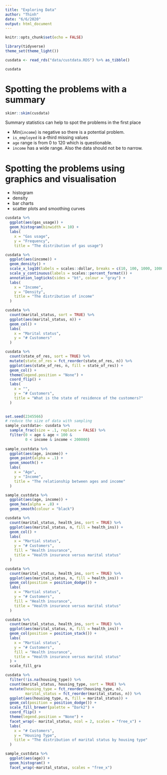 ```yaml
---
title: "Exploring Data"
author: "Thinh"
date: "6/6/2020"
output: html_document
---
```


```r
knitr::opts_chunk$set(echo = FALSE)
```

```r
library(tidyverse)
theme_set(theme_light())
```

```r
cusdata <- read_rds("data/custdata.RDS") %>% as_tibble()

cusdata
```

# Spotting the problems with a summary 

```r
skimr::skim(cusdata)
```

Summary statistics can help to spot the problems in the first place 

* Min(`income`) is negative so there is a potential problem. 
* `is_employed` is a-third missing values
* `age` range is from 0 to 120 which is questionable.
* `income` has a wide range. Also the data should not be to narrow.

# Spotting the problems using graphics and visualisation 
* histogram
* density 
* bar charts
* scatter plots and smoothing curves

```r
cusdata %>% 
  ggplot(aes(gas_usage)) + 
  geom_histogram(binwidth = 10) +
  labs(
    x = "Gas usage",
    y = "Frequency",
    title = "The distribution of gas usage")
```


```r
cusdata %>% 
  ggplot(aes(income)) + 
  geom_density() +
  scale_x_log10(labels = scales::dollar, breaks = c(10, 100, 1000, 10000, 100000, 1000000)) +
  scale_y_continuous(labels = scales::percent_format()) + 
  annotation_logticks(sides = "bt", colour = "gray") + 
  labs(
    x = "Income",
    y = "Density",
    title = "The distribution of income"
  )
```


```r
cusdata %>% 
  count(marital_status, sort = TRUE) %>% 
  ggplot(aes(marital_status, n)) + 
  geom_col() + 
  labs(
    x = "Marital status", 
    y = "# Customers"
  )
```


```r
cusdata %>% 
  count(state_of_res, sort = TRUE) %>% 
  mutate(state_of_res = fct_reorder(state_of_res, n)) %>%  
  ggplot(aes(state_of_res, n, fill = state_of_res)) + 
  geom_col() + 
  theme(legend.position = "None") + 
  coord_flip() + 
  labs(
    x = "",
    y = "# Customers",
    title = "What is the state of residence of the customers?"
  )
  
```


```r
set.seed(2345566)
# reduce the size of data with sampling
sample_custdata<- cusdata %>% 
  sample_frac(size = .1, replace = FALSE) %>% 
  filter(0 < age & age < 100 &
         0 < income & income < 200000)
  
sample_custdata %>% 
  ggplot(aes(age, income)) + 
  geom_point(alpha = .1) +
  geom_smooth() +
  labs(
    x = "Age",
    y = "Income",
    title = "The relationship between ages and income"
  )
```


```r
sample_custdata %>% 
  ggplot(aes(age, income)) +
  geom_hex(alpha = .8) + 
  geom_smooth(colour = "black")
```


```r
cusdata %>% 
  count(marital_status, health_ins, sort = TRUE) %>% 
  ggplot(aes(marital_status, n, fill = health_ins)) + 
  geom_col() + 
  labs(
    x = "Martial status",
    y = "# Customers",
    fill = "Health insurance",
    title = "Health insurance versus marital status"
  )
```

```r
cusdata %>% 
  count(marital_status, health_ins, sort = TRUE) %>% 
  ggplot(aes(marital_status, n, fill = health_ins)) + 
  geom_col(position = position_dodge()) + 
  labs(
    x = "Martial status",
    y = "# Customers",
    fill = "Health insurance",
    title = "Health insurance versus marital status"
  )
```


```r
cusdata %>% 
  count(marital_status, health_ins, sort = TRUE) %>% 
  ggplot(aes(marital_status, n, fill = health_ins)) + 
  geom_col(position = position_stack()) + 
  labs(
    x = "Martial status",
    y = "# Customers",
    fill = "Health insurance",
    title = "Health insurance versus marital status"
  ) + 
  scale_fill_gra
```


```r
cusdata %>% 
  filter(!is.na(housing_type)) %>% 
  count(marital_status, housing_type, sort = TRUE) %>% 
  mutate(housing_type = fct_reorder(housing_type, n),
         marital_status = fct_reorder(marital_status, n)) %>% 
  ggplot(aes(housing_type, n, fill = marital_status)) +
  geom_col(position = position_dodge()) + 
  scale_fill_brewer(palette = "Dark2") +
  coord_flip() +
  theme(legend.position = "None") +
  facet_wrap(~ marital_status, ncol = 2, scales = "free_x") +
  labs(
    x = "# Customers",
    y = "Housing Type",
    title = "The distribution of marital status by housing type"
  ) 
```

```r
sample_custdata %>% 
  ggplot(aes(age)) +
  geom_histogram() + 
  facet_wrap(~marital_status, scales = "free_x")
```

